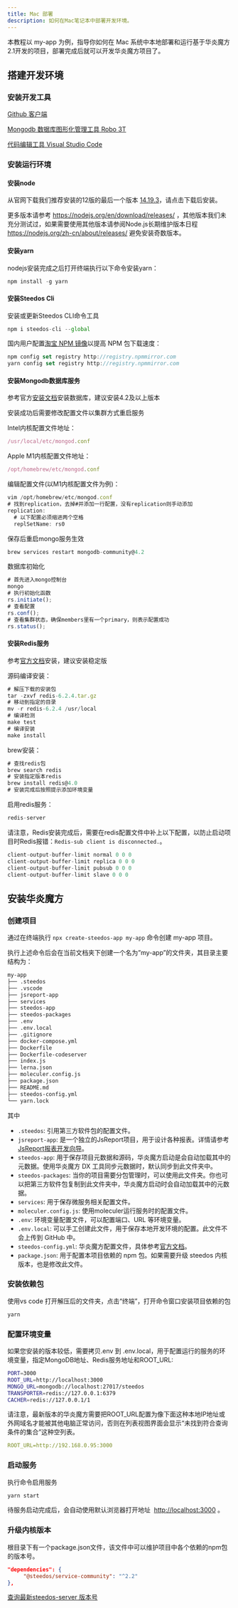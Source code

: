 ```yaml
---
title: Mac 部署
description: 如何在Mac笔记本中部署开发环境。
---
```


本教程以 my-app 为例，指导你如何在 Mac 系统中本地部署和运行基于华炎魔方2.1开发的项目，部署完成后就可以开发华炎魔方项目了。

## 搭建开发环境

### 安装开发工具

[Github 客户端](https://desktop.github.com/)

[Mongodb 数据库图形化管理工具 Robo 3T](https://robomongo.org/download)

[代码编辑工具 Visual Studio Code](https://code.visualstudio.com/)

### 安装运行环境

#### 安装node

从官网下载我们推荐安装的12版的最后一个版本 [14.19.3](https://nodejs.org/download/release/v14.19.3/node-v14.19.3.pkg)，请点击下载后安装。

更多版本请参考 <https://nodejs.org/en/download/releases/> ，其他版本我们未充分测试过，如果需要使用其他版本请参阅Node.js长期维护版本日程 <https://nodejs.org/zh-cn/about/releases/> 避免安装奇数版本。

#### 安装yarn

nodejs安装完成之后打开终端执行以下命令安装yarn：

```javascript
npm install -g yarn
```

#### 安装Steedos Cli

安装或更新Steedos CLI命令工具

```javascript
npm i steedos-cli --global
```

国内用户配置[淘宝 NPM 镜像](https://developer.aliyun.com/mirror/NPM)以提高 NPM 包下载速度：

```javascript
npm config set registry http://registry.npmmirror.com
yarn config set registry http://registry.npmmirror.com
```

#### 安装Mongodb数据库服务

参考官方[安装文档](https://docs.mongodb.com/v4.2/tutorial/install-mongodb-on-os-x/)安装数据库，建议安装4.2及以上版本

安装成功后需要修改配置文件以集群方式重启服务

Intel内核配置文件地址：

```javascript
/usr/local/etc/mongod.conf
```

Apple M1内核配置文件地址：

```javascript
/opt/homebrew/etc/mongod.conf
```

编辑配置文件(以M1内核配置文件为例)：

```javascript
vim /opt/homebrew/etc/mongod.conf
# 找到replication，去掉#并添加一行配置，没有replication则手动添加
replication: 
  # 以下配置必须缩进两个空格
  replSetName: rs0
```

保存后重启mongo服务生效

```javascript
brew services restart mongodb-community@4.2
```

数据库初始化

```javascript
# 首先进入mongo控制台
mongo
# 执行初始化函数
rs.initiate();
# 查看配置
rs.conf();
# 查看集群状态，确保members里有一个primary，则表示配置成功
rs.status();
```

#### 安装Redis服务

参考[官方文档](https://redis.io/download)安装，建议安装稳定版

源码编译安装：

```javascript
# 解压下载的安装包
tar -zxvf redis-6.2.4.tar.gz
# 移动到指定的目录
mv -r redis-6.2.4 /usr/local
# 编译检测
make test
# 编译安装
make install
```

brew安装：

```javascript
# 查找redis包
brew search redis
# 安装指定版本redis
brew install redis@4.0
# 安装完成后按照提示添加环境变量
```

启用redis服务：

```javascript
redis-server
```

请注意，Redis安装完成后，需要在redis配置文件中补上以下配置，以防止启动项目时Redis报错：`Redis-sub client is disconnected.`。

```javascript
client-output-buffer-limit normal 0 0 0
client-output-buffer-limit replica 0 0 0
client-output-buffer-limit pubsub 0 0 0
client-output-buffer-limit slave 0 0 0
```

## 安装华炎魔方

### 创建项目

通过在终端执行 `npx create-steedos-app my-app` 命令创建 my-app 项目。

执行上述命令后会在当前文档夹下创建一个名为”my-app”的文件夹，其目录主要结构为：

```bash
my-app
├── .steedos
├── .vscode
├── jsreport-app
├── services
├── steedos-app
├── steedos-packages
├── .env
├── .env.local
├── .gitignore
├── docker-compose.yml
├── Dockerfile
├── Dockerfile-codeserver
├── index.js
├── lerna.json
├── moleculer.config.js
├── package.json
├── README.md
├── steedos-config.yml
└── yarn.lock
```

其中

* `.steedos`: 引用第三方软件包的配置文件。
* `jsreport-app`: 是一个独立的JsReport项目，用于设计各种报表。详情请参考 [JsReport报表开发向导](/docs/developer/jsreport#JsReport%E7%AE%80%E4%BB%8B)。
* `steedos-app`: 用于保存项目元数据和源码，华炎魔方启动是会自动加载其中的元数据。使用华炎魔方 DX 工具同步元数据时，默认同步到此文件夹中。
* `steedos-packages`: 当你的项目需要分包管理时，可以使用此文件夹。你也可以把第三方软件包复制到此文件夹中，华炎魔方启动时会自动加载其中的元数据。
* `services`: 用于保存微服务相关配置文件。
* `moleculer.config.js`: 使用moleculer运行服务时的配置文件。
* `.env`: 环境变量配置文件，可以配置端口、URL 等环境变量。
* `.env.local`: 可以手工创建此文件，用于保存本地开发环境的配置。此文件不会上传到 GitHub 中。
* `steedos-config.yml`: 华炎魔方配置文件，具体参考[官方文档](/docs/deploy/steedos-config)。
* `package.json`: 用于配置本项目依赖的 npm 包。如果需要升级 steedos 内核版本，也是修改此文件。

### 安装依赖包

使用vs code 打开解压后的文件夹，点击“终端”，打开命令窗口安装项目依赖的包

```javascript
yarn
```

### 配置环境变量

如果您安装的版本较低，需要拷贝.env 到 .env.local，用于配置运行的服务的环境变量，指定MongoDB地址、Redis服务地址和ROOT_URL:

```bash
PORT=3000
ROOT_URL=http://localhost:3000
MONGO_URL=mongodb://localhost:27017/steedos
TRANSPORTER=redis://127.0.0.1:6379
CACHER=redis://127.0.0.1/1
```

请注意，最新版本的华炎魔方需要把ROOT_URL配置为像下面这种本地IP地址或外网域名才能被其他电脑正常访问，否则在列表视图界面会显示“未找到符合查询条件的集合”这种空列表。

```yaml
ROOT_URL=http://192.168.0.95:3000
```

### 启动服务

执行命令启用服务

```javascript
yarn start
```

待服务启动完成后，会自动使用默认浏览器打开地址  <http://localhost:3000>   。

### 升级内核版本

根目录下有一个package.json文件，该文件中可以维护项目中各个依赖的npm包的版本号。

  ```json
  "dependencies": {
       "@steedos/service-community": "^2.2"
  },
  ```


[查询最新steedos-server 版本号](https://www.npmjs.com/package/steedos-server)

